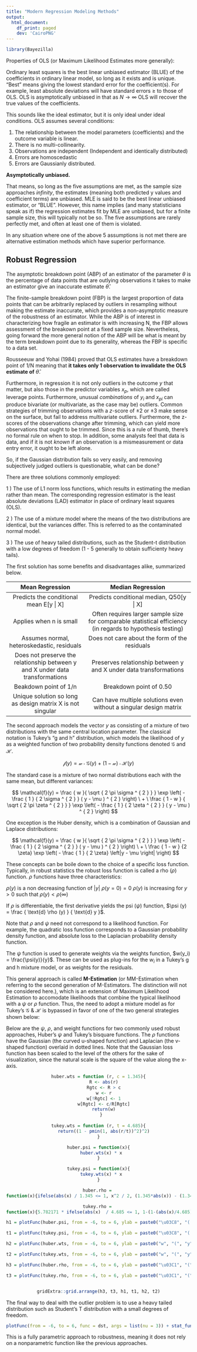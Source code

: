 ```yaml
---
title: "Modern Regression Modeling Methods"
output:
  html_document:
    df_print: paged
    dev: 'CairoPNG'
---
```




```r
library(Bayezilla)
```


Properties of OLS (or Maximum Likelihood Estimates more generally): 

Ordinary least squares is the best linear unbiased estimator (BLUE) of the coefficients in ordinary linear model, so long as it exists and is unique. "Best" means giving the lowest standard error for the coefficient(s). For example, least absolute deviations will have standard errors $\geq$ to those of OLS. OLS is asymptotically unbiased in that as $N \rightarrow \infty$ OLS will recover the true values of the coefficients. 

This sounds like the ideal estimator, but it is only ideal under ideal conditions. OLS assumes several conditions:

1. The relationship between the model parameters (coefficients) and the outcome variable is linear.
2. There is no multi-collinearity. 
3. Observations are independent (Independent and identically distributed)
4. Errors are homoscedastic
5. Errors are Gaussianly distributed.

**Asymptotically unbiased.** 

That means, so long as the five assumptions are met, as the sample size approaches *infinity*, the estimates (meaning both predicted y values and coefficient terms) are unbiased. MLE is said to be the best linear unbiased estimator, or "BLUE". However, this name implies (and many statisticians speak as if) the regression estimates fit by MLE are unbiased, but for a finite sample size, this will typically not be so. The five assumptions are rarely perfectly met, and often at least one of them is violated. 

In any situation where one of the above 5 assumptions is not met there are alternative estimation methods which have superior performance. 


## Robust Regression

The asymptotic breakdown point (ABP) of an estimator of the parameter $\theta$ is the percentage of data points that are outlying observations it takes to make an estimator give an inaccurate estimate $\hat \theta$. 

The finite-sample breakdown point (FBP) is the largest proportion of data points that can be arbitrarily replaced by outliers in resampling without making the estimate inaccurate, which provides a non-asymptotic measure of the robustness of an estimator. While the ABP is of interest in characterizing how fragile an estimator is with increasing N, the FBP allows assessment of the breakown point at a fixed sample size. Nevertheless, going forward the more general notion of the ABP will be what is meant by the term breakdown point due to its generality, whereas the FBP is specific to a data set. 

Rousseeuw and Yohai (1984) proved that OLS estimates have a breakdown point of 1/N meaning that **it takes only 1 observation to invalidate the OLS estimate of** $\hat \theta$. 

Furthermore, in regression it is not only outliers in the outcome $y$ that matter, but also those in the predictor variables $x_p$, which are called leverage points. Furthermore, unusual *combinations* of $y_i$ and ${x_p}_i$ can produce bivariate (or multivariate, as the case may be) outliers. Common strategies of trimming observations with a $z$-score of $\pm 2$ or $\pm 3$ make sense on the surface, but fail to address multivariate outliers. Furthermore, the z-scores of the observations change after trimming, which can yield more observations that ought to be trimmed. Since this is a rule of thumb, there's no formal rule on when to stop. In addition, some analysts feel that data is data, and if it is not *known* if an observation is a mismeasurement or data entry error, it ought to be left alone.


So, if the Gaussian distribution fails so very easily, and removing subjectively judged outliers is questionable, what can be done? 

There are three solutions commonly employed: 

  1 ) The use of L1 norm loss functions, which results in estimating the median rather than mean. The corresponding regression estimator is the least absolute deviations (LAD) estimator in place of ordinary least squares (OLS). 

  2 ) The use of a mixture model where the means of the two distributions are identical, but the variances differ. This is referred to as the contaminated normal model. 

  3 ) The use of heavy tailed distributions, such as the Student-t distribution with a low degrees of freedom (1 - 5 generally to obtain sufficienty heavy tails).


The first solution has some benefits and disadvantages alike, summarized below.

|                                Mean Regression                                	|                                              Median Regression                                             	|
|:-----------------------------------------------------------------------------:	|:----------------------------------------------------------------------------------------------------------:	|
| Predicts the conditional mean E[y \| X]                                        	| Predicts conditional median, Q50[y \| X]                                                                    	|
| Applies when n is small                                                       	| Often requires larger sample size for comparable statistical efficiency (in regards to hypothesis testing) 	|
| Assumes normal, heteroskedastic, residuals                                    	| Does not care about the form of the residuals                                                              	|
| Does not preserve the relationship between y and X under data transformations 	| Preserves relationship between y and X under data transformations                                          	|
| Beakdown point of 1/n                                                         	| Breakdown point of 0.50                                                                                    	|
| Unique solution so long as design matrix X is not singular                    	| Can have multiple solutions even without a singular design matrix                                          	|


The second approach models the vector $y$ as consisting of a mixture of two
distributions with the same central location parameter. The classical notation is Tukey's "g and h" distribution, which models the likelihood of $y$ as a weighted function of two probability density functions denoted $\mathcal{G}$ and $\mathcal{H}$. 

$$
\mathcal{f}(y) = \mathcal{w}  \cdot \mathcal{G}(y) \ + \ (1 - \mathcal{w}) \cdot \mathcal{H}(y)
$$

The standard case is a mixture of two normal distributions each with the same mean, but different variances: 

$$
\mathcal{f}(y) =  \frac { w }{ \sqrt { 2 \pi \sigma ^ { 2 } } } \exp \left( - \frac { 1 } { 2 \sigma ^ { 2 } } ( y - \mu ) ^ { 2 } \right) \ + \  \frac { 1 - w } { \sqrt { 2 \pi \zeta ^ { 2 } } } \exp \left( - \frac { 1 } { 2 \zeta ^ { 2 } } ( y - \mu ) ^ { 2 } \right)
$$

One exception is the Huber density, which is a combination of Gaussian and Laplace distributions:

$$
\mathcal{f}(y) =  \frac { w }{ \sqrt { 2 \pi \sigma ^ { 2 } } } \exp \left( - \frac { 1 } { 2 \sigma ^ { 2 } } ( y - \mu ) ^ { 2 } \right) \ + \  \frac { 1 - w } {2 \zeta} \exp \left( - \frac { 1 } { 2 \zeta}  \left|y - \mu \right| \right)
$$

These concepts can be boile down to the choice of a specific loss function. Typically, in robust statistics the robust
loss function is called a rho ($\rho$) function. $\rho$ functions have three characteristics:

$\rho(y)$ is a non decreasing function of $|y|$
$\rho(y = 0) = 0$
$\rho(y)$ is increasing for $y > 0$ such that $\rho(y) < \rho(\infty)$


If $\rho$ is differentiable, the first derivative yields the psi ($\psi$) function, $\psi (y) = \frac { \text{d} \rho (y) } { \text{d} y }$.

Note that $\rho$ and $\psi$ need not correspond to a likelihood function. For example, the quadratic loss function corresponds to a Gaussian probability density function, and absolute loss to the Laplacian probability density function.

The $\psi$ function is used to generate weights via the weights function, $w(y_i) = \frac{\psi(y)}{y}$. These can be used as plug-ins for the $w_i$ in a Tukey's g and h mixture model, or as weights for the residuals. 

This general approach is called **M-Estimation** (or MM-Estimation when referring to the second generation of M-Estimators. The distinction will not be considered here.), which is an extension of Maximum Likelihood Estimation to accomodate likelihoods that combine the typical likelihood with a $\psi$ or $\rho$ function. Thus, the need to adopt a mixture model as for Tukey's $\mathcal{G \ \& \ H}$ is bypassed in favor of one of the two general strategies shown below:


\begin{align*}
& \text{Minimizing} \ \rho : & \mathscr{arg \ min}  & \ \sum _ { i = 1 } ^ { n } \rho \left( y _ { i } , \ \hat{y _ { i }} \right) & 
\\ & &  & = \mathscr{arg \ min} \ \sum _ { i = 1 } ^ { n } \mathcal{w_i} \cdot \mathbf{L}\left( y _ { i } , \ \hat{y _ { i }} \right) & 

\\

& \text{Solving } \psi \text{ for zero} :  & &  \sum _ { i = 1 } ^ { n } \psi \left( x _ { i } \right) = 0
\end{align*}

Below are the $\psi$, $\rho$, and weight functions for two commonly used robust approaches, Huber's $\psi$ and Tukey's bisquare functions. The $\rho$ functions have the Gaussian (the curved u-shaped function) and Laplacian (the v-shaped function) overlaid in dotted lines. Note that the Gaussian loss function has been scaled to the level of the others for the sake of visualization, since the natural scale is the square of the value along the x-axis.

<center>
```r
huber.wts = function (r, c = 1.345){
    R <- abs(r)
    Rgtc <- R > c
    w <- r
    w[!Rgtc] <- 1
    w[Rgtc] <- c/R[Rgtc]
    return(w)
  }
  
tukey.wts = function (r, t = 4.685){
    return((1 - pmin(1, abs(r/t))^2)^2)
}

huber.psi = function(x){
  huber.wts(x) * x
}

tukey.psi = function(x){
  tukey.wts(x) * x
}

huber.rho = 
function(x){ifelse(abs(x) / 1.345 <= 1, x^2 / 2, (1.345*abs(x)) - (1.345^2 / 2))}

tukey.rho = 
function(x){5.782171 * ifelse(abs(x)  / 4.685 <= 1, 1-(1-(abs(x)/4.685)^2)^3, 1)}

h1 = plotFunc(huber.psi, from = -6, to = 6, ylab = paste0("\u03C8", "( ", "y", " )\n"), xlab = "y", size = 1.125, color = "blue") 

t1 = plotFunc(tukey.psi, from = -6, to = 6, ylab = paste0("\u03C8", "( ", "y", " )\n"), xlab = "y", size = 1.125, color = "red")

h2 = plotFunc(huber.wts, from = -6, to = 6, ylab = paste0("w", "(", "y", ")\n"), xlab = "y", size = 1.125, color = "blue") 

t2 = plotFunc(tukey.wts, from = -6, to = 6, ylab = paste0("w", "(", "y", ")\n"), xlab = "y", size = 1.125, color = "red") 

h3 = plotFunc(huber.rho, from = -6, to = 6, ylab = paste0("\u03C1", "(", "y", ")\n"), size = 1.125, xlab = "y" , color = "blue") + stat_function(fun = function(x){abs(x)}, linetype = 'dotdash', color = "#ef7b18", alpha = .75) + stat_function(fun = function(x){x^2 / 5.024082}, linetype = 'dashed', color = "#98777b", alpha = .65)

t3 = plotFunc(tukey.rho, from = -6, to = 6, ylab = paste0("\u03C1", "(", "y", ")\n"), xlab = "y", size = 1.125, color = "red") + stat_function(fun = function(x){abs(x)}, linetype = 'dotdash', color = "#ef7b18", alpha = .75) + stat_function(fun = function(x){x^2 / 6.226035}, linetype = 'dashed', color = "#98777b", alpha = .65)


gridExtra::grid.arrange(h3, t3, h1, t1, h2, t2)
```
</center>


The final way to deal with the outlier problem is to use a heavy tailed distribution such as Student's T distribution with a small degrees of freedom. 

```r
plotFunc(from = -6, to = 6, func = dst, args = list(nu = 3)) + stat_function(fun = dnorm, inherit.aes = TRUE, linetype = "dotted", size = 1.0125, color = "#cd5c5cCC")
```


This is a fully parametric approach to robustness, meaning it does not rely on a nonparametric function like the previous approaches. 



